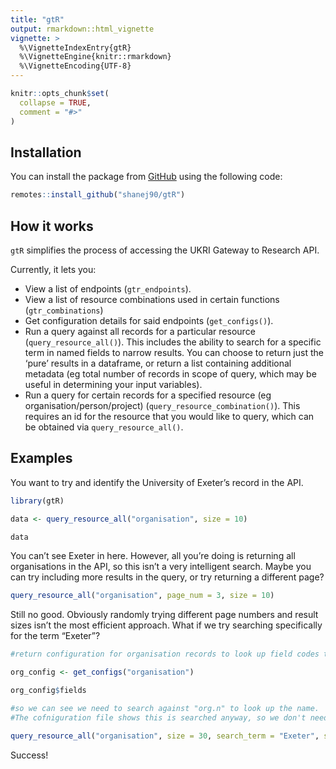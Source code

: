 ```yaml
---
title: "gtR"
output: rmarkdown::html_vignette
vignette: >
  %\VignetteIndexEntry{gtR}
  %\VignetteEngine{knitr::rmarkdown}
  %\VignetteEncoding{UTF-8}
---
```


```r
knitr::opts_chunk$set(
  collapse = TRUE,
  comment = "#>"
)
```

## Installation

You can install the package from [GitHub](https://github.com/shanej90/gtR) using the following code:

``` r
remotes::install_github("shanej90/gtR")
```

## How it works
`gtR` simplifies the process of accessing the UKRI Gateway to Research API.

Currently, it lets you:

* View a list of endpoints (`gtr_endpoints`).
* View a list of resource combinations used in certain functions (`gtr_combinations`)
* Get configuration details for said endpoints (`get_configs()`).
* Run a query against all records for a particular resource (`query_resource_all()`). This includes the ability to search for a specific term in named fields to narrow results. You can choose to return just the 'pure' results in a dataframe, or return a list containing additional metadata (eg total number of records in scope of query, which may be useful in determining your input variables).
* Run a query for certain records for a specified resource (eg organisation/person/project) (`query_resource_combination()`). This requires an id for the resource that you would like to query, which can be obtained via `query_resource_all()`.

## Examples

You want to try and identify the University of Exeter's record in the API.

```r

library(gtR)

data <- query_resource_all("organisation", size = 10)

data

```

You can't see Exeter in here. However, all you're doing is returning all organisations in the API, so this isn't a very intelligent search. Maybe you can try including more results in the query, or try returning a different page?

```r

query_resource_all("organisation", page_num = 3, size = 10)

```
Still no good. Obviously randomly trying different page numbers and result sizes isn't the most efficient approach. What if we try searching specifically for the term "Exeter"?

```r

#return configuration for organisation records to look up field codes to search against

org_config <- get_configs("organisation")

org_config$fields

#so we can see we need to search against "org.n" to look up the name.
#The cofniguration file shows this is searched anyway, so we don't need to reference the code, but will for completeness

query_resource_all("organisation", size = 30, search_term = "Exeter", search_fields = "org.n")

```

Success!
